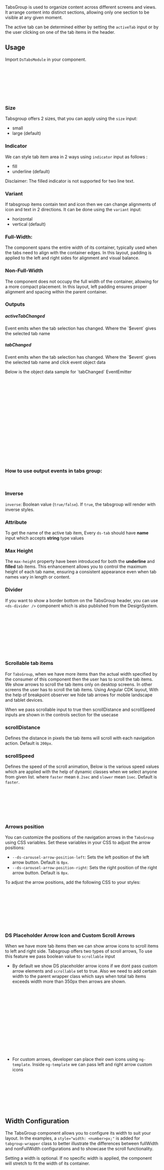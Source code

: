 

TabsGroup is used to organize content across different screens and views. It arrange content into distinct sections, allowing only one section to be visible at any given moment.

The active tab can be determined either by setting the `activeTab` input or by the user clicking on one of the tab items in the header.

<Canvas of={TabsGroupStories.Default} />

## Usage

Import `DsTabsModule` in your component.

```ts
import { DsTabsModule } from '@frontend/ui/tabsgroup'; // 👈 add to file imports

@Component({
    imports: [DsTabsModule], // 👈 add to component imports
    template: `...`,
})
export class AppComponent {}
```

### Size

Tabsgroup offers 2 sizes, that you can apply using the `size` input:

-   small
-   large (default)

### Indicator

We can style tab item area in 2 ways using `indicator` input as follows :

-   fill
-   underline (default)

Disclaimer:
The filled indicator is not supported for two line text.

### Variant

If tabsgroup items contain text and icon then we can change alignments of icon and text in 2 directions. It can be done using the `variant` input:

-   horizontal
-   vertical (default)

### Full-Width:

The component spans the entire width of its container, typically used when the tabs need to align with the container edges.
In this layout, padding is applied to the left and right sides for alignment and visual balance.

### Non-Full-Width

The component does not occupy the full width of the container, allowing for a more compact placement.
In this layout, left padding ensures proper alignment and spacing within the parent container.

### Outputs

<h5>activeTabChanged</h5>
<p>Event emits when the tab selection has changed. Where the `$event` gives the selected tab name</p>

<h5>tabChanged</h5>
<p>Event emits when the tab selection has changed. Where the `$event` gives the selected tab name and click event object data</p>
<span>Below is the object data sample for `tabChanged` EventEmitter</span>

```json
{
    "name": "1",
    "event": {
        "isTrusted": true,
        "altKey": false,
        "altitudeAngle": 1.5707963267948966,
        "azimuthAngle": 0,
        "bubbles": true,
        "button": 0,
        "buttons": 0,
        "cancelBubble": false,
        "cancelable": true,
        "clientX": 433,
        "clientY": 85,
        "composed": true,
        "ctrlKey": false
    }
}
```

### How to use output events in tabs group:

```html
<ds-tabs-group (activeTabChanged)="onActiveNameChange($event)" (tabChanged)="onTabChanged($event)"></ds-tabs-group>
```

### Inverse

`inverse`: Boolean value (`true/false`). If `true`, the tabsgroup will render with inverse styles.

### Attribute

To get the name of the active tab item, Every `ds-tab` should have **name** input which accepts **string** type values

### Max Height

The `max-height` property have been introduced for both the **underline** and **filled** tab items. This enhancement allows you to control the maximum height of each tab name, ensuring a consistent appearance even when tab names vary in length or content.

### Divider

If you want to show a border bottom on the TabsGroup header, you can use `<ds-divider />` component which is also published from the DesignSystem.

```html
<ds-tabs-group>
    <ds-tab>...</ds-tab>

    <ds-divider />
    <!-- 
        You can pass the variant input to the ds-divier based on your needs :
        Example:  <ds-divider variant="on-surface-highest" /> 
    -->
</ds-tabs-group>
```

### Scrollable tab items

For `TabsGroup`, when we have more items than the actual width specified by the consumer of this component then the user has to scroll the tab items. We show arrows to scroll the tab items only on desktop screens. In other screens the user has to scroll the tab items.
Using Angular CDK layout, With the help of breakpoint observer we hide tab arrows for mobile landscape and tablet devices.

When we pass scrollable input to true then scrollDistance and scrollSpeed inputs are shown in the controls section for the usecase

### scrollDistance

Defines the distance in pixels the tab items will scroll with each navigation action. Default is `200px`.

### scrollSpeed

Defines the speed of the scroll animation, Below is the various speed values which are applied with the help of dynamic classes when we select anyone from given list. where `faster` mean `0.2sec` and `slower` mean `1sec`. Default is `faster`.

```ts
faster: 0.2,
fast: 0.4,
medium: 0.5,
moderate: 0.6,
slow: 0.8,
slower: 1,
```

### Arrows position

You can customize the positions of the navigation arrows in the `TabsGroup` using CSS variables. Set these variables in your CSS to adjust the arrow positions:

-   `--ds-carousel-arrow-position-left`: Sets the left position of the left arrow button. Default is `0px`.
-   `--ds-carousel-arrow-position-right`: Sets the right position of the right arrow button. Default is `0px`.

To adjust the arrow positions, add the following CSS to your styles:

```html
<ds-tabs-group class="tabs-group-container">
    <ds-tab>...</ds-tab>
</ds-tabs-group>
```

```css
.tabs-group-container {
    --ds-carousel-arrow-position-right: 5px;
    --ds-carousel-arrow-position-left: 5px;
}
```

### DS Placeholder Arrow Icon and Custom Scroll Arrows

When we have more tab items then we can show arrow icons to scroll items to left and right side.
Tabsgroup offers two types of scroll arrows, To use this feature we pass boolean value to `scrollable` input

-   By default we show DS placeholder arrow icons if we dont pass custom arrow elements and `scrollable`
    set to true. Also we need to add certain width to the parent wrapper class which says when total tab items exceeds width more than 350px then arrows are shown.

```html
<div class="tabgroup-wrapper" style="width: 350px;">
    <ds-tabs-group
        [activeTab]="1"
        [size]="large"
        [fullWidthTabs]="false"
        [scrollable]="true"
        variant="vertical"
        [indicator]="underline"
        [inverse]="false">
        <ds-tab name="1" title="Tab1">
            <div *dsTabContent>Tab content 1</div>
        </ds-tab>
    </ds-tabs-group>
</div>
```

-   For custom arrows, developer can place their own icons using `ng-template`. Inside `ng-template`
    we can pass left and right arrow custom icons

```html
<ds-tabs-group [activeTab]="1" [size]="large" [scrollable]="true">
    <ds-tab name="1" title="Tab1">
        <div *dsTabContent>Tab content 1</div>
    </ds-tab>
    <ng-template #dsTabsLeftArrow> < </ng-template>
    <ng-template #dsTabsRightArrow> > </ng-template>
</ds-tabs-group>
```

## Width Configuration

The TabsGroup component allows you to configure its width to suit your layout. In the examples, a `style="width: <number>px;"` is added for `tabgroup-wrapper` class to better illustrate the differences between fullWidth and nonFullWidth configurations and to showcase the scroll functionality.

Setting a width is optional. If no specific width is applied, the component will stretch to fit the width of its container.
